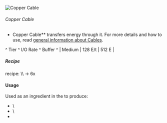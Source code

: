 ![Copper Cable](/mods/techreborn/copper_cable.png)


###### Copper Cable

- Copper Cable** transfers energy through it. For more details
        and how to use, read [general information about
        Cables](energy:cables "wikilink").

\^ Tier \^ I/O Rate \^ Buffer \^ \| Medium \| 128 E/t \| 512 E \|

##### Recipe

<Recipe recipe=" input air air air input techreborn:copper_ingot
techreborn:copper_ingot techreborn:copper_ingot input air air air output
techreborn:copper_cable,6 "/>
<Mcitem id="techreborn:wire_mill"/> recipe: \\\\
<Mcitem id="techreborn:copper_ingot"/> -\> 6x
<Mcitem id="techreborn:copper_cable"/>

#### Usage

Used as an ingredient in the
<Mcitem id="minecraft:crafting_table"/> to produce:

* <Mcitem id="techreborn:insulated_copper_cable"/>\
* <Mcitem id="techreborn:alarm"/>\
* <Mcitem id="techreborn:lamp_incandescent"/>
